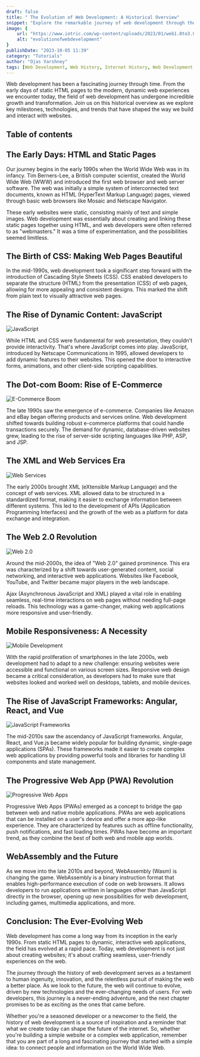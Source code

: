 ```yaml
---
draft: false
title: " The Evolution of Web Development: A Historical Overview"
snippet: "Explore the remarkable journey of web development through the ages. From static HTML pages to dynamic, interactive web applications, we'll traverse the historical landscape of web development. Discover the key milestones, technologies, and trends that have shaped the web as we know it today."
image: {
    url: "https://www.iotric.com/wp-content/uploads/2023/01/web1.0to3.0-min-1024x546.webp",
    alt: "evolutionofwebdevelopment"
}
publishDate: "2023-10-05 11:39"
category: "Tutorials"
author: "Ojas Varshney"
tags: [Web Development, Web History, Internet History, Web Development Evolution, Web Development Trends]
---
```


Web development has been a fascinating journey through time. From the early days of static HTML pages to the modern, dynamic web experiences we encounter today, the field of web development has undergone incredible growth and transformation. Join us on this historical overview as we explore key milestones, technologies, and trends that have shaped the way we build and interact with websites.

## Table of contents

## The Early Days: HTML and Static Pages


Our journey begins in the early 1990s when the World Wide Web was in its infancy. Tim Berners-Lee, a British computer scientist, created the World Wide Web (WWW) and introduced the first web browser and web server software. The web was initially a simple system of interconnected text documents, known as HTML (HyperText Markup Language) pages, viewed through basic web browsers like Mosaic and Netscape Navigator.


These early websites were static, consisting mainly of text and simple images. Web development was essentially about creating and linking these static pages together using HTML, and web developers were often referred to as "webmasters." It was a time of experimentation, and the possibilities seemed limitless.

## The Birth of CSS: Making Web Pages Beautiful


In the mid-1990s, web development took a significant step forward with the introduction of Cascading Style Sheets (CSS). CSS enabled developers to separate the structure (HTML) from the presentation (CSS) of web pages, allowing for more appealing and consistent designs. This marked the shift from plain text to visually attractive web pages.

## The Rise of Dynamic Content: JavaScript

![JavaScript](https://miro.medium.com/v2/resize:fit:1200/1*LyZcwuLWv2FArOumCxobpA.png)

While HTML and CSS were fundamental for web presentation, they couldn't provide interactivity. That's where JavaScript comes into play. JavaScript, introduced by Netscape Communications in 1995, allowed developers to add dynamic features to their websites. This opened the door to interactive forms, animations, and other client-side scripting capabilities.

## The Dot-com Boom: Rise of E-Commerce

![E-Commerce Boom](https://www.hostgator.com/blog/wp-content/uploads/2020/08/Types-of-eCommerce-Websites-1024x538.jpg)

The late 1990s saw the emergence of e-commerce. Companies like Amazon and eBay began offering products and services online. Web development shifted towards building robust e-commerce platforms that could handle transactions securely. The demand for dynamic, database-driven websites grew, leading to the rise of server-side scripting languages like PHP, ASP, and JSP.

## The XML and Web Services Era

![Web Services](https://www.altexsoft.com/media/2022/09/word-image-30.png)

The early 2000s brought XML (eXtensible Markup Language) and the concept of web services. XML allowed data to be structured in a standardized format, making it easier to exchange information between different systems. This led to the development of APIs (Application Programming Interfaces) and the growth of the web as a platform for data exchange and integration.

## The Web 2.0 Revolution

![Web 2.0](https://upload.wikimedia.org/wikipedia/commons/thumb/a/a7/Web_2.0_Map.svg/1200px-Web_2.0_Map.svg.png)

Around the mid-2000s, the idea of "Web 2.0" gained prominence. This era was characterized by a shift towards user-generated content, social networking, and interactive web applications. Websites like Facebook, YouTube, and Twitter became major players in the web landscape.

Ajax (Asynchronous JavaScript and XML) played a vital role in enabling seamless, real-time interactions on web pages without needing full-page reloads. This technology was a game-changer, making web applications more responsive and user-friendly.

## Mobile Responsiveness: A Necessity

![Mobile Development](https://www.onely.com/wp-content/uploads/blog/2021/responsive-web-design/0-responsive-web-design-hero-image.jpg)

With the rapid proliferation of smartphones in the late 2000s, web development had to adapt to a new challenge: ensuring websites were accessible and functional on various screen sizes. Responsive web design became a critical consideration, as developers had to make sure that websites looked and worked well on desktops, tablets, and mobile devices.

## The Rise of JavaScript Frameworks: Angular, React, and Vue

![JavaScript Frameworks](https://raygun.com/blog/images/popular-javascript-frameworks/feature.png)

The mid-2010s saw the ascendancy of JavaScript frameworks. Angular, React, and Vue.js became widely popular for building dynamic, single-page applications (SPAs). These frameworks made it easier to create complex web applications by providing powerful tools and libraries for handling UI components and state management.

## The Progressive Web App (PWA) Revolution

![Progressive Web Apps](https://images.contentstack.io/v3/assets/blt189c1df68c6b48d7/bltca8b4716aa848b3a/62ada54cbc32396c52cd66d9/13_pwa.png?width=768&auto=webp&format=pjpg&disable=upscale&quality=100&dpr=2)

Progressive Web Apps (PWAs) emerged as a concept to bridge the gap between web and native mobile applications. PWAs are web applications that can be installed on a user's device and offer a more app-like experience. They are characterized by features such as offline functionality, push notifications, and fast loading times. PWAs have become an important trend, as they combine the best of both web and mobile app worlds.

## WebAssembly and the Future


As we move into the late 2010s and beyond, WebAssembly (Wasm) is changing the game. WebAssembly is a binary instruction format that enables high-performance execution of code on web browsers. It allows developers to run applications written in languages other than JavaScript directly in the browser, opening up new possibilities for web development, including games, multimedia applications, and more.

## Conclusion: The Ever-Evolving Web

Web development has come a long way from its inception in the early 1990s. From static HTML pages to dynamic, interactive web applications, the field has evolved at a rapid pace. Today, web development is not just about creating websites; it's about crafting seamless, user-friendly experiences on the web.

The journey through the history of web development serves as a testament to human ingenuity, innovation, and the relentless pursuit of making the web a better place. As we look to the future, the web will continue to evolve, driven by new technologies and the ever-changing needs of users. For web developers, this journey is a never-ending adventure, and the next chapter promises to be as exciting as the ones that came before.

Whether you're a seasoned developer or a newcomer to the field, the history of web development is a source of inspiration and a reminder that what we create today can shape the future of the internet. So, whether you're building a simple website or a complex web application, remember that you are part of a long and fascinating journey that started with a simple idea: to connect people and information on the World Wide Web.
